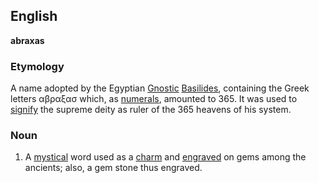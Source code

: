 {{rfc}}
==English==
'''abraxas'''
===Etymology===
A name adopted by the Egyptian [[Gnostic]] [[Basilides]], containing the Greek letters &alpha;&beta;&rho;&alpha;&xi;&alpha;&sigma; which, as [[numerals]], amounted to 365. It was used to [[signify]] the supreme deity as ruler of the 365 heavens of his system.
===Noun===
#A [[mystical]] word used as a [[charm]] and [[engraved]] on gems among the ancients; also, a gem stone thus engraved.

{{wikipediapar|Abraxas}}